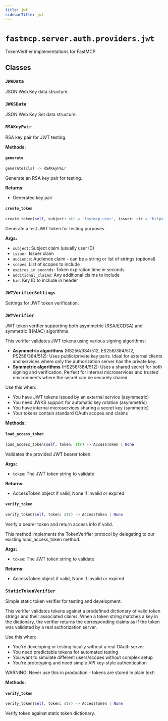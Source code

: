 ```yaml
---
title: jwt
sidebarTitle: jwt
---
```


# `fastmcp.server.auth.providers.jwt`


TokenVerifier implementations for FastMCP.

## Classes

### `JWKData` <sup><a href="https://github.com/jlowin/fastmcp/blob/main/src/fastmcp/server/auth/providers/jwt.py#L26" target="_blank"><Icon icon="github" style="width: 14px; height: 14px;" /></a></sup>


JSON Web Key data structure.


### `JWKSData` <sup><a href="https://github.com/jlowin/fastmcp/blob/main/src/fastmcp/server/auth/providers/jwt.py#L39" target="_blank"><Icon icon="github" style="width: 14px; height: 14px;" /></a></sup>


JSON Web Key Set data structure.


### `RSAKeyPair` <sup><a href="https://github.com/jlowin/fastmcp/blob/main/src/fastmcp/server/auth/providers/jwt.py#L46" target="_blank"><Icon icon="github" style="width: 14px; height: 14px;" /></a></sup>


RSA key pair for JWT testing.


**Methods:**

#### `generate` <sup><a href="https://github.com/jlowin/fastmcp/blob/main/src/fastmcp/server/auth/providers/jwt.py#L53" target="_blank"><Icon icon="github" style="width: 14px; height: 14px;" /></a></sup>

```python
generate(cls) -> RSAKeyPair
```

Generate an RSA key pair for testing.

**Returns:**
- Generated key pair


#### `create_token` <sup><a href="https://github.com/jlowin/fastmcp/blob/main/src/fastmcp/server/auth/providers/jwt.py#L88" target="_blank"><Icon icon="github" style="width: 14px; height: 14px;" /></a></sup>

```python
create_token(self, subject: str = 'fastmcp-user', issuer: str = 'https://fastmcp.example.com', audience: str | list[str] | None = None, scopes: list[str] | None = None, expires_in_seconds: int = 3600, additional_claims: dict[str, Any] | None = None, kid: str | None = None) -> str
```

Generate a test JWT token for testing purposes.

**Args:**
- `subject`: Subject claim (usually user ID)
- `issuer`: Issuer claim
- `audience`: Audience claim - can be a string or list of strings (optional)
- `scopes`: List of scopes to include
- `expires_in_seconds`: Token expiration time in seconds
- `additional_claims`: Any additional claims to include
- `kid`: Key ID to include in header


### `JWTVerifierSettings` <sup><a href="https://github.com/jlowin/fastmcp/blob/main/src/fastmcp/server/auth/providers/jwt.py#L141" target="_blank"><Icon icon="github" style="width: 14px; height: 14px;" /></a></sup>


Settings for JWT token verification.


### `JWTVerifier` <sup><a href="https://github.com/jlowin/fastmcp/blob/main/src/fastmcp/server/auth/providers/jwt.py#L164" target="_blank"><Icon icon="github" style="width: 14px; height: 14px;" /></a></sup>


JWT token verifier supporting both asymmetric (RSA/ECDSA) and symmetric (HMAC) algorithms.

This verifier validates JWT tokens using various signing algorithms:
- **Asymmetric algorithms** (RS256/384/512, ES256/384/512, PS256/384/512):
  Uses public/private key pairs. Ideal for external clients and services where
  only the authorization server has the private key.
- **Symmetric algorithms** (HS256/384/512): Uses a shared secret for both
  signing and verification. Perfect for internal microservices and trusted
  environments where the secret can be securely shared.

Use this when:
- You have JWT tokens issued by an external service (asymmetric)
- You need JWKS support for automatic key rotation (asymmetric)
- You have internal microservices sharing a secret key (symmetric)
- Your tokens contain standard OAuth scopes and claims


**Methods:**

#### `load_access_token` <sup><a href="https://github.com/jlowin/fastmcp/blob/main/src/fastmcp/server/auth/providers/jwt.py#L366" target="_blank"><Icon icon="github" style="width: 14px; height: 14px;" /></a></sup>

```python
load_access_token(self, token: str) -> AccessToken | None
```

Validates the provided JWT bearer token.

**Args:**
- `token`: The JWT token string to validate

**Returns:**
- AccessToken object if valid, None if invalid or expired


#### `verify_token` <sup><a href="https://github.com/jlowin/fastmcp/blob/main/src/fastmcp/server/auth/providers/jwt.py#L468" target="_blank"><Icon icon="github" style="width: 14px; height: 14px;" /></a></sup>

```python
verify_token(self, token: str) -> AccessToken | None
```

Verify a bearer token and return access info if valid.

This method implements the TokenVerifier protocol by delegating
to our existing load_access_token method.

**Args:**
- `token`: The JWT token string to validate

**Returns:**
- AccessToken object if valid, None if invalid or expired


### `StaticTokenVerifier` <sup><a href="https://github.com/jlowin/fastmcp/blob/main/src/fastmcp/server/auth/providers/jwt.py#L484" target="_blank"><Icon icon="github" style="width: 14px; height: 14px;" /></a></sup>


Simple static token verifier for testing and development.

This verifier validates tokens against a predefined dictionary of valid token
strings and their associated claims. When a token string matches a key in the
dictionary, the verifier returns the corresponding claims as if the token was
validated by a real authorization server.

Use this when:
- You're developing or testing locally without a real OAuth server
- You need predictable tokens for automated testing
- You want to simulate different users/scopes without complex setup
- You're prototyping and need simple API key-style authentication

WARNING: Never use this in production - tokens are stored in plain text!


**Methods:**

#### `verify_token` <sup><a href="https://github.com/jlowin/fastmcp/blob/main/src/fastmcp/server/auth/providers/jwt.py#L518" target="_blank"><Icon icon="github" style="width: 14px; height: 14px;" /></a></sup>

```python
verify_token(self, token: str) -> AccessToken | None
```

Verify token against static token dictionary.

